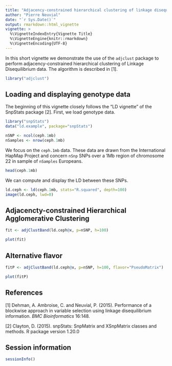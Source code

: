 ```yaml
---
title: "Adjacency-constrained hierarchical clustering of linkage disequilibrium"
author: "Pierre Neuvial"
date: "`r Sys.Date()`"
output: rmarkdown::html_vignette
vignette: >
  %\VignetteIndexEntry{Vignette Title}
  %\VignetteEngine{knitr::rmarkdown}
  %\VignetteEncoding{UTF-8}
---
```



In this short vignette we demonstrate the use of the `adjclust` package to perform adjacency-constrained hierarchical clustering of Linkage Disequilibrium data. The algorithm is described in [1].

```r
library("adjclust")
```

## Loading and displaying genotype data

The beginning of this vignette closely follows the "LD vignette" of the SnpStats package [2]. First, we load genotype data.

```r
library("snpStats")
data("ld.example", package="snpStats")
```

```r
nSNP <- ncol(ceph.1mb)
nSamples <- nrow(ceph.1mb)
```

We focus on the `ceph.1mb` data. These data are drawn from the International HapMap Project and concern `nSnp` SNPs over a 1Mb region of chromosome 22 in sample of `nSamples` Europeans. 

```r
head(ceph.1mb)
```

We can compute and display the LD between these SNPs.

```r
ld.ceph <- ld(ceph.1mb, stats="R.squared", depth=100)
image(ld.ceph, lwd=0)
```

## Adjacencty-constrained Hierarchical Agglomerative Clustering 

```r
fit <- adjClustBand(ld.ceph@x, p=nSNP, h=100)
```

```r
plot(fit)
```


## Alternative flavor

```r
fitP <- adjClustBand(ld.ceph@x, p=nSNP, h=100, flavor="PseudoMatrix")
```


```r
plot(fitP)
```


## References

[1] Dehman, A. Ambroise, C. and Neuvial, P. (2015). Performance of a blockwise approach in variable selection using linkage disequilibrium information. *BMC Bioinformatics* 16:148.

[2] Clayton, D. (2015). snpStats: SnpMatrix and XSnpMatrix classes and methods. R package version 1.20.0


## Session information

```r
sessionInfo()
```
